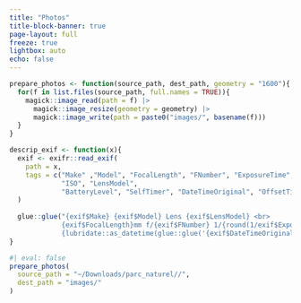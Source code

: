 ```yaml
---
title: "Photos"
title-block-banner: true
page-layout: full
freeze: true
lightbox: auto
echo: false
---
```


```r
prepare_photos <- function(source_path, dest_path, geometry = "1600"){
  for(f in list.files(source_path, full.names = TRUE)){
    magick::image_read(path = f) |>
      magick::image_resize(geometry = geometry) |>
      magick::image_write(path = paste0("images/", basename(f)))
  }
}

descrip_exif <- function(x){
  exif <- exifr::read_exif(
    path = x, 
    tags = c("Make" ,"Model", "FocalLength", "FNumber", "ExposureTime", 
             "ISO", "LensModel", 
             "BatteryLevel", "SelfTimer", "DateTimeOriginal", "OffsetTime")
  )
  
  glue::glue("{exif$Make} {exif$Model} Lens {exif$LensModel} <br>
             {exif$FocalLength}mm f/{exif$FNumber} 1/{round(1/exif$ExposureTime)} ISO {exif$ISO} <br>
             {lubridate::as_datetime(glue::glue('{exif$DateTimeOriginal} {exif$OffsetTime}'))} UTC")
}
```

```r
#| eval: false
prepare_photos(
  source_path = "~/Downloads/parc_naturel//", 
  dest_path = "images/"
)
```
